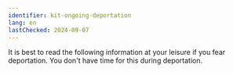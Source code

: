 ```yaml
---
identifier: kit-ongoing-deportation
lang: en
lastChecked: 2024-09-07
---
```


It is best to read the following information at your leisure if you fear deportation. You don't have time for this during deportation.

<BlockBox identifier="ongoing-deportation">
    <Block identifier="ongoing-deportation" collection="flyers" />
</BlockBox>
